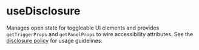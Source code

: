 
<Meta title="Hooks/useDisclosure" />

# useDisclosure

Manages open state for toggleable UI elements and provides `getTriggerProps` and `getPanelProps` to wire accessibility attributes. See the [disclosure policy](../../components/docs/use-disclosure.mdx) for usage guidelines.
